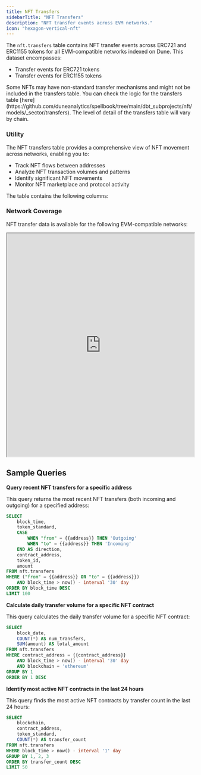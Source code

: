 ```yaml
---
title: NFT Transfers
sidebarTitle: "NFT Transfers"
description: "NFT transfer events across EVM networks."
icon: "hexagon-vertical-nft"
---
```


The `nft.transfers` table contains NFT transfer events across ERC721 and ERC1155 tokens for all EVM-compatible networks indexed on Dune. This dataset encompasses:

- Transfer events for ERC721 tokens
- Transfer events for ERC1155 tokens

<Info>
 Some NFTs may have non-standard transfer mechanisms and might not be included in the transfers table.
 You can check the logic for the transfers table [here](https://github.com/duneanalytics/spellbook/tree/main/dbt_subprojects/nft/models/_sector/transfers). The level of detail of the transfers table will vary by chain.
</Info>

### Utility

The NFT transfers table provides a comprehensive view of NFT movement across networks, enabling you to:

- Track NFT flows between addresses
- Analyze NFT transaction volumes and patterns
- Identify significant NFT movements
- Monitor NFT marketplace and protocol activity

The table contains the following columns:


<ColumnDescriptions tableSchema="nft" tableName="transfers" />


<TableSample tableSchema="nft" tableName="transfers" />

### Network Coverage

NFT transfer data is available for the following EVM-compatible networks:

<div>
  <iframe
    src="https://dune.com/embeds/3695907/6218008/"
    width="100%"
    height="600px"
  ></iframe>
</div>

## Sample Queries

**Query recent NFT transfers for a specific address**

This query returns the most recent NFT transfers (both incoming and outgoing) for a specified address:

```sql
SELECT
    block_time,
    token_standard,
    CASE 
        WHEN "from" = {{address}} THEN 'Outgoing'
        WHEN "to" = {{address}} THEN 'Incoming'
    END AS direction,
    contract_address,
    token_id,
    amount
FROM nft.transfers
WHERE ("from" = {{address}} OR "to" = {{address}})
    AND block_time > now() - interval '30' day
ORDER BY block_time DESC
LIMIT 100
```

**Calculate daily transfer volume for a specific NFT contract**

This query calculates the daily transfer volume for a specific NFT contract:

```sql
SELECT
    block_date,
    COUNT(*) AS num_transfers,
    SUM(amount) AS total_amount
FROM nft.transfers
WHERE contract_address = {{contract_address}}
    AND block_time > now() - interval '30' day
    AND blockchain = 'ethereum'
GROUP BY 1
ORDER BY 1 DESC
```

**Identify most active NFT contracts in the last 24 hours**

This query finds the most active NFT contracts by transfer count in the last 24 hours:

```sql
SELECT
    blockchain,
    contract_address,
    token_standard,
    COUNT(*) AS transfer_count
FROM nft.transfers
WHERE block_time > now() - interval '1' day
GROUP BY 1, 2, 3
ORDER BY transfer_count DESC
LIMIT 50
```
